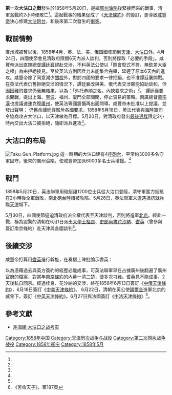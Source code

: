 {{Infobox Military Conflict
|conflict=第一次大沽口之戰
|partof=[[第二次鸦片战争|第二次鸦片战争]]
| image       =[[File:The_Attack_on_the_Peiho_Forts.jpg|300px]]
| caption     =[[伦敦新闻画报|西方報紙]]报道的大沽口之战
|date=1858年5月20日
|place=[[大沽口砲台|大沽口砲台]]
|casus=
|territory=
|result=英法聯軍勝利，簽訂[[天津條約|天津條約]]
|combatant1=[[大清|大清]]
|combatant2={{flag|British Empire}}<br>{{flagdeco|France|1830}} [[法蘭西第二帝國|法蘭西第二帝國]]
|commander1=[[譚廷襄|譚廷襄]] <ref name="國防網"> {{zh-cn}} {{cite web|title=抗擊英法聯軍入侵大沽之戰|publisher=中國國防資訊網|url=http://info.cndsi.com/html/20070823/28657104133.html|date=2007-08-23|accessdate=2010-09-18|deadurl=yes|archiveurl=https://web.archive.org/web/20111217184338/http://info.cndsi.com/html/20070823/28657104133.html|archivedate=2011-12-17}}</ref>

|commander2={{flagdeco|British Empire}} [[西馬糜各厘|西馬糜各厘]]
|strength1=
|strength2=英法聯軍：1200人<ref name="苦命天子"></ref> <br> [[砲艇|砲艇]]：12艘<ref name="苦命天子"></ref>

|casualties1=300多人戰死<ref name="國防網"></ref>
|casualties2= 
|casualties3=
|notes=
}}

{{模板:Campaignbox 第二次鴉片戰爭}}

'''第一次大沽口之戰'''發生於1858年5月20日，是繼[[廣州城戰役|廣州淪陷]]後緊接而來的戰事，清軍奮戰約2小時便敗亡<ref name="苦命天子"></ref>。這起戰事的結果促成了《[[天津條約|天津條約]]》的簽訂，更導致[[咸豐帝|咸豐帝]]決心修建[[大沽口炮台|大沽砲台]]，和後來第二次發生的[[第二次大沽口之战|衝突]]。

== 戰前情勢 ==
廣州城被奪以後，1858年4月，英、法、美、俄四國使節到[[天津|天津]]、[[大沽口|大沽口]]外。4月24日，四國使節會見清政府限期6天內派人談判，否則將採取「必要的手段」。咸豐帝派出直隸總督[[譚廷襄|譚廷襄]]趕赴交涉，不料英法公使以「照會型式不符、無欽差大臣之權」為由拒絕接見。至於英法方則因兵力未能集合完畢，延遲了原本6天內的進攻。咸豐帝除了同意減少[[關稅|關稅]]外，對於四國的要求一律拒絕，也不准譚廷襄開戰。在英法代表仍舊拒絕交涉的情況下，譚廷襄改與美、俄代表交涉願能協助談和，但因困難的要求仍毫無結果，以為：「外托恭順之名，內挾要求之術」<ref name="苦命天子"></ref>。
譚廷襄要求開戰，提出上海、[[寧波|寧波]]、福州、廈門全部關閉，停止貿易的策略。兩廣總督[[黃宗漢|黃宗漢]]也提議速速克復[[廣州|廣州]]，使英法等國震懾再出面開導。咸豐帝未批准以上提議，並發出聲明：
{{cquote|切不可因兵勇足恃，而先啟起兵端<ref name="苦命天子">茅海建，《苦命天子 咸豐皇帝奕詝》。聯經出版事業股份有限公司，2008年4月：頁183─185。ISBN 978-957-08-3260-0</ref>。}} 仍舊命譚廷襄駁斥各國要求。1858年5月18日，英法代表與海陸軍司令協商攻占大沽口，以天津做為目標。5月20日，對清政府發出[[最後通牒|最後通牒]]限定2小時內交出大沽口被拒絕，隨即派兵進攻<ref name="苦命天子"></ref>。

== 大沽口的布局 ==
[[Image:Taku_Gun_Platform.jpg|thumb]]
這一時期的大沽口建有4座[[砲台|砲台]]，平常約3000多名守軍固守。後來的廣州淪陷，使咸豐帝加派6000多名士兵增援。<ref name="苦命天子"></ref>

== 戰鬥 ==
1858年5月20日，英法聯軍用砲艇讓1200位士兵從大沽口登陸，清守軍奮力抵抗在2小時後全軍戰敗，南北砲台陸續被攻陷。5月26日，英法聯軍未遭遇抵抗就兵臨[[天津|天津]]城下。

5月30日，四國使節逼迫清政府派全權代表至天津談判，否則將進軍[[北京|北京]]。經此一戰，極為震驚的清朝在6月1日派出[[大學士|大學士]][[桂良|桂良]]、[[吏部尚書|吏部尚書]][[花沙納|花沙納]]、[[耆英|耆英]]（曾參與簽訂南京條約）赴天津與各國談判<ref name="苦命天子"></ref>。

== 後續交涉 ==
咸豐帝打算用[[耆英|耆英]]進行斡旋，在奏摺上硃批諭示耆英：

{{quote|進京瞻仰。可告以速將各條定議妥協。並將兵船退至[[攔江沙|攔江沙]]外。然後再議進京之事。中國以誠信待人。亦斷無別意。惟各國向無進京之例。此次應行禮節。亦須彼此商定。按照中國禮節。至各夷進京。中國民人。亦必驚疑。更須先為曉諭。不能臨時猝辦。再進京之請。皆俄夷從中播弄。英、佛、米皆重利。從前並無此說。
<br/>
耆英諒已馳抵天津。即可往見英、佛（法國）、米（美國）三國。將所求之事。妥為酌定。如桂良、花沙納所許。該夷猶未滿意。著耆英再行允准幾條。或者該夷因耆英於夷務情形熟悉。可消弭進京之請。則更穩妥。此時桂良等作為第一次准駁。留耆英在後。以為完全此事之人。津郡情形。甚屬危急。不得不通融辦理也。將此由六百里密諭知之<ref>《大清文宗顯皇帝實錄‧五》</ref>。}}

以為憑藉過去與英方簽約的經歷必能成事，可英法聯軍早在占據廣州後翻遍了廣州[[官府|官府]]的檔案，對當年[[南京條約|南京條約]]的內幕一清二楚，便多次刁難。耆英見不能成事，2天後私自回京。經過桂良、花沙納的交涉，終在1858年6月13日簽訂《[[中俄天津條約|中俄天津條約]]》，6月18日簽訂《[[中美天津條約|中美天津條約]]》。
6月22日，清朝在英公使[[詹姆斯·布魯斯，第八代額爾金伯爵|額爾金]]進軍北京的威脅下，簽訂《[[中英天津條約|中英天津條約]]》。6月27日與法國簽訂《[[中法天津條約|中法天津條約]]》<ref name="苦命天子p.187">《苦命天子》，第187頁</ref>。

== 參考文獻 ==
*[http://history.cqzg.cn/viewnews-822.html 茅海建‧大沽口之战考实]{{dead link|date=2018年4月 |bot=InternetArchiveBot |fix-attempted=yes }}
<div class="references-small">
<references />
</div>


[[Category:1858年中国|Category:1858年中国]]
[[Category:天津历次战争与战役|Category:天津历次战争与战役]]
[[Category:第二次鸦片战争战役|Category:第二次鸦片战争战役]]
[[Category:1858年衝突|Category:1858年衝突]]
[[Category:1858年5月|Category:1858年5月]]